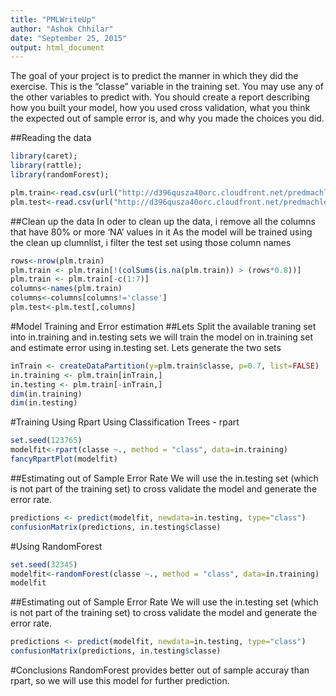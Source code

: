 ```yaml
---
title: "PMLWriteUp"
author: "Ashok Chhilar"
date: "September 25, 2015"
output: html_document
---
```


The goal of your project is to predict the manner in which they did the exercise. This is the "classe" variable in the training set. You may use any of the other variables to predict with. You should create a report describing how you built your model, how you used cross validation, what you think the expected out of sample error is, and why you made the choices you did. 

##Reading the data
```r
library(caret);
library(rattle);
library(randomForest);
```

```r
plm.train<-read.csv(url("http://d396qusza40orc.cloudfront.net/predmachlearn/pml-training.csv"), na.strings = c("NA","#DIV/0!", ""))
plm.test<-read.csv(url("http://d396qusza40orc.cloudfront.net/predmachlearn/pml-testing.csv"), na.strings = c("NA","#DIV/0!", ""))
```


##Clean up the data
In oder to clean up the data, i remove all the columns that have 80% or more 'NA' values in it
As the model will be trained using the clean up clumnlist, i filter the test set using those column names
```r
rows<-nrow(plm.train)
plm.train <- plm.train[!(colSums(is.na(plm.train)) > (rows*0.8))]
plm.train <- plm.train[-c(1:7)]
columns<-names(plm.train)
columns<-columns[columns!='classe']
plm.test<-plm.test[,columns]
```

#Model Training and Error estimation
##Lets Split the available traning set into in.training and in.testing sets
we will train the model on in.training set and estimate error using in.testing set.
Lets generate the two sets
```r
inTrain <- createDataPartition(y=plm.train$classe, p=0.7, list=FALSE)
in.training <- plm.train[inTrain,]
in.testing <- plm.train[-inTrain,]
dim(in.training)
dim(in.testing)
```

#Training Using Rpart
Using Classification Trees - rpart 
```r
set.seed(123765)
modelfit<-rpart(classe ~., method = "class", data=in.training)
fancyRpartPlot(modelfit)
```

##Estimating out of Sample Error Rate
We will use the in.testing set (which is not part of the training set) to cross validate the model and generate the error rate.
```r
predictions <- predict(modelfit, newdata=in.testing, type="class")
confusionMatrix(predictions, in.testing$classe)
```


#Using RandomForest
```r
set.seed(32345)
modelfit<-randomForest(classe ~., method = "class", data=in.training)
modelfit
```


##Estimating out of Sample Error Rate
We will use the in.testing set (which is not part of the training set) to cross validate the model and generate the error rate.
```r
predictions <- predict(modelfit, newdata=in.testing, type="class")
confusionMatrix(predictions, in.testing$classe)
```

#Conclusions
RandomForest provides better out of sample accuray than rpart, so we will use this model for further prediction.




